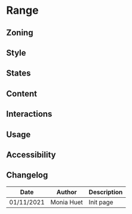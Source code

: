 
<Meta title="Components/Form/Fields/Range" />

# Range

## Zoning

## Style 

## States

## Content

## Interactions

## Usage

## Accessibility

## Changelog

| Date       | Author      | Description |
| ---------- | ----------- | ----------- |
| 01/11/2021 | Monia Huet  | Init page   |

